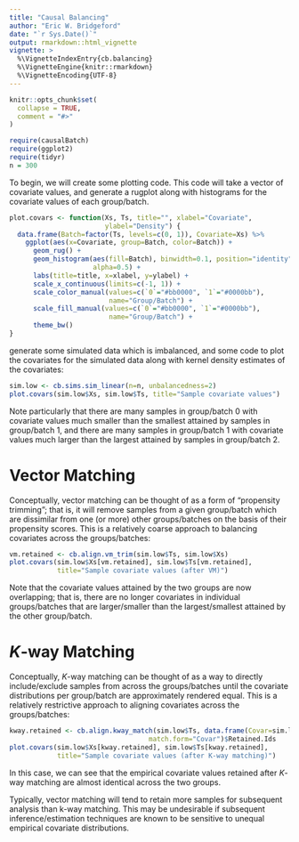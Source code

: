 ```yaml
---
title: "Causal Balancing"
author: "Eric W. Bridgeford"
date: "`r Sys.Date()`"
output: rmarkdown::html_vignette
vignette: >
  %\VignetteIndexEntry{cb.balancing}
  %\VignetteEngine{knitr::rmarkdown}
  %\VignetteEncoding{UTF-8}
---
```


```r
knitr::opts_chunk$set(
  collapse = TRUE,
  comment = "#>"
)
```

```r
require(causalBatch)
require(ggplot2)
require(tidyr)
n = 300
```

To begin, we will create some plotting code. This code will take a vector of covariate values, and generate a rugplot along with histograms for the covariate values of each group/batch.

```r
plot.covars <- function(Xs, Ts, title="", xlabel="Covariate", 
                        ylabel="Density") {
  data.frame(Batch=factor(Ts, levels=c(0, 1)), Covariate=Xs) %>%
    ggplot(aes(x=Covariate, group=Batch, color=Batch)) +
      geom_rug() +
      geom_histogram(aes(fill=Batch), binwidth=0.1, position="identity",
                     alpha=0.5) +
      labs(title=title, x=xlabel, y=ylabel) +
      scale_x_continuous(limits=c(-1, 1)) +
      scale_color_manual(values=c(`0`="#bb0000", `1`="#0000bb"), 
                         name="Group/Batch") +
      scale_fill_manual(values=c(`0`="#bb0000", `1`="#0000bb"), 
                         name="Group/Batch") +
      theme_bw()
}
```

generate some simulated data which is imbalanced, and some code to plot the covariates for the simulated data along with kernel density estimates of the covariates:

```r
sim.low <- cb.sims.sim_linear(n=n, unbalancedness=2)
plot.covars(sim.low$Xs, sim.low$Ts, title="Sample covariate values")
```

Note particularly that there are many samples in group/batch $0$ with covariate values much smaller than the smallest attained by samples in group/batch $1$, and there are many samples in group/batch $1$ with covariate values much larger than the largest attained by samples in group/batch $2$. 

# Vector Matching

Conceptually, vector matching can be thought of as a form of "propensity trimming"; that is, it will remove samples from a given group/batch which are dissimilar from one (or more) other groups/batches on the basis of their propensity scores. This is a relatively coarse approach to balancing covariates across the groups/batches:

```r
vm.retained <- cb.align.vm_trim(sim.low$Ts, sim.low$Xs)
plot.covars(sim.low$Xs[vm.retained], sim.low$Ts[vm.retained],
            title="Sample covariate values (after VM)")
```

Note that the covariate values attained by the two groups are now overlapping; that is, there are no longer covariates in individual groups/batches that are larger/smaller than the largest/smallest attained by the other group/batch.

# $K$-way Matching

Conceptually, $K$-way matching can be thought of as a way to directly include/exclude samples from across the groups/batches until the covariate distributions per group/batch are approximately rendered equal. This is a relatively restrictive approach to aligning covariates across the groups/batches:

```r
kway.retained <- cb.align.kway_match(sim.low$Ts, data.frame(Covar=sim.low$Xs),
                                   match.form="Covar")$Retained.Ids
plot.covars(sim.low$Xs[kway.retained], sim.low$Ts[kway.retained],
            title="Sample covariate values (after K-way matching)")
```

In this case, we can see that the empirical covariate values retained after $K$-way matching are almost identical across the two groups.

Typically, vector matching will tend to retain more samples for subsequent analysis than k-way matching. This may be undesirable if subsequent inference/estimation techniques are known to be sensitive to unequal empirical covariate distributions.